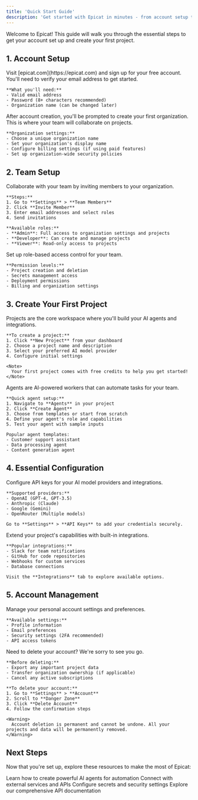 ```yaml
---
title: 'Quick Start Guide'
description: 'Get started with Epicat in minutes - from account setup to your first project'
---
```


Welcome to Epicat! This guide will walk you through the essential steps to get your account set up and create your first project.

## 1. Account Setup

<AccordionGroup>
  <Accordion icon="user-plus" title="Create Your Account">
    Visit [epicat.com](https://epicat.com) and sign up for your free account. You'll need to verify your email address to get started.
    
    **What you'll need:**
    - Valid email address
    - Password (8+ characters recommended)
    - Organization name (can be changed later)
  </Accordion>
  
  <Accordion icon="building" title="Set Up Your Organization">
    After account creation, you'll be prompted to create your first organization. This is where your team will collaborate on projects.
    
    **Organization settings:**
    - Choose a unique organization name
    - Set your organization's display name
    - Configure billing settings (if using paid features)
    - Set up organization-wide security policies
  </Accordion>
</AccordionGroup>

## 2. Team Setup

<AccordionGroup>
  <Accordion icon="users" title="Invite Team Members">
    Collaborate with your team by inviting members to your organization.
    
    **Steps:**
    1. Go to **Settings** > **Team Members**
    2. Click **Invite Member**
    3. Enter email addresses and select roles
    4. Send invitations
    
    **Available roles:**
    - **Admin**: Full access to organization settings and projects
    - **Developer**: Can create and manage projects
    - **Viewer**: Read-only access to projects
  </Accordion>
  
  <Accordion icon="shield-check" title="Configure Permissions">
    Set up role-based access control for your team.
    
    **Permission levels:**
    - Project creation and deletion
    - Secrets management access
    - Deployment permissions
    - Billing and organization settings
  </Accordion>
</AccordionGroup>

## 3. Create Your First Project

<AccordionGroup>
  <Accordion icon="plus-circle" title="Project Creation">
    Projects are the core workspace where you'll build your AI agents and integrations.
    
    **To create a project:**
    1. Click **New Project** from your dashboard
    2. Choose a project name and description
    3. Select your preferred AI model provider
    4. Configure initial settings
    
    <Note>
      Your first project comes with free credits to help you get started!
    </Note>
  </Accordion>
  
  <Accordion icon="robot" title="Set Up Your First Agent">
    Agents are AI-powered workers that can automate tasks for your team.
    
    **Quick agent setup:**
    1. Navigate to **Agents** in your project
    2. Click **Create Agent**
    3. Choose from templates or start from scratch
    4. Define your agent's role and capabilities
    5. Test your agent with sample inputs
    
    Popular agent templates:
    - Customer support assistant
    - Data processing agent
    - Content generation agent
  </Accordion>
</AccordionGroup>

## 4. Essential Configuration

<AccordionGroup>
  <Accordion icon="key" title="Set Up API Keys">
    Configure API keys for your AI model providers and integrations.
    
    **Supported providers:**
    - OpenAI (GPT-4, GPT-3.5)
    - Anthropic (Claude)
    - Google (Gemini)
    - OpenRouter (Multiple models)
    
    Go to **Settings** > **API Keys** to add your credentials securely.
  </Accordion>
  
  <Accordion icon="plug" title="Connect Integrations">
    Extend your project's capabilities with built-in integrations.
    
    **Popular integrations:**
    - Slack for team notifications
    - GitHub for code repositories
    - Webhooks for custom services
    - Database connections
    
    Visit the **Integrations** tab to explore available options.
  </Accordion>
</AccordionGroup>

## 5. Account Management

<AccordionGroup>
  <Accordion icon="settings" title="Update Account Settings">
    Manage your personal account settings and preferences.
    
    **Available settings:**
    - Profile information
    - Email preferences
    - Security settings (2FA recommended)
    - API access tokens
  </Accordion>
  
  <Accordion icon="trash" title="Delete Account">
    Need to delete your account? We're sorry to see you go.
    
    **Before deleting:**
    - Export any important project data
    - Transfer organization ownership (if applicable)
    - Cancel any active subscriptions
    
    **To delete your account:**
    1. Go to **Settings** > **Account**
    2. Scroll to **Danger Zone**
    3. Click **Delete Account**
    4. Follow the confirmation steps
    
    <Warning>
      Account deletion is permanent and cannot be undone. All your projects and data will be permanently removed.
    </Warning>
  </Accordion>
</AccordionGroup>

## Next Steps

Now that you're set up, explore these resources to make the most of Epicat:

<CardGroup>
  <Card title="Build AI Agents" icon="robot" href="/projects/agents">
    Learn how to create powerful AI agents for automation
  </Card>
  
  <Card title="Set Up Integrations" icon="plug" href="/integrations">
    Connect with external services and APIs
  </Card>
  
  <Card title="Manage Security" icon="shield" href="/security/overview">
    Configure secrets and security settings
  </Card>
  
  <Card title="API Reference" icon="code" href="/api-reference/introduction">
    Explore our comprehensive API documentation
  </Card>
</CardGroup>